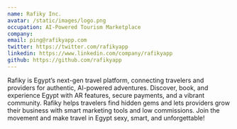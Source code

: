 ```yaml
---
name: Rafiky Inc.
avatar: /static/images/logo.png
occupation: AI-Powered Tourism Marketplace
company:
email: ping@rafikyapp.com
twitter: https://twitter.com/rafikyapp
linkedin: https://www.linkedin.com/company/rafikyapp
github: https://github.com/rafikyapp
---
```


Rafiky is Egypt’s next-gen travel platform, connecting travelers and providers for authentic, AI-powered adventures. Discover, book, and experience Egypt with AR features, secure payments, and a vibrant community. Rafiky helps travelers find hidden gems and lets providers grow their business with smart marketing tools and low commissions. Join the movement and make travel in Egypt sexy, smart, and unforgettable!
